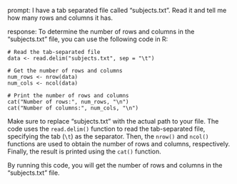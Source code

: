 prompt:
I have a tab separated file called "subjects.txt". Read it and tell me how many rows and columns it has. 

response:
To determine the number of rows and columns in the "subjects.txt" file, you can use the following code in R:

```
# Read the tab-separated file
data <- read.delim("subjects.txt", sep = "\t")

# Get the number of rows and columns
num_rows <- nrow(data)
num_cols <- ncol(data)

# Print the number of rows and columns
cat("Number of rows:", num_rows, "\n")
cat("Number of columns:", num_cols, "\n")
```

Make sure to replace "subjects.txt" with the actual path to your file. The code uses the `read.delim()` function to read the tab-separated file, specifying the tab (`\t`) as the separator. Then, the `nrow()` and `ncol()` functions are used to obtain the number of rows and columns, respectively. Finally, the result is printed using the `cat()` function.

By running this code, you will get the number of rows and columns in the "subjects.txt" file.
